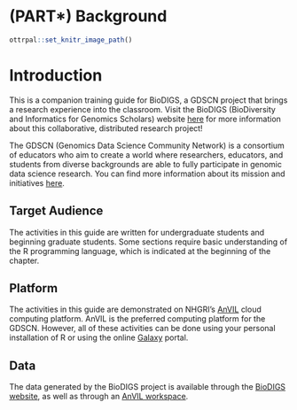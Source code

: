 # (PART\*) Background {-}


```r
ottrpal::set_knitr_image_path()
```

# Introduction

This is a companion training guide for BioDIGS, a GDSCN project that brings a research experience into the classroom. Visit the BioDIGS (BioDiversity and Informatics for Genomics Scholars) website [here](https://biodigs.org/) for more information about this collaborative, distributed research project!

The GDSCN (Genomics Data Science Community Network) is a consortium of educators who aim to create a world where researchers, educators, and students from diverse backgrounds are able to fully participate in genomic data science research. You can find more information about its mission and initiatives [here](https://www.gdscn.org/home).


## Target Audience

The activities in this guide are written for undergraduate students and beginning graduate students. Some sections require basic understanding of the R programming language, which is indicated at the beginning of the chapter.

## Platform

The activities in this guide are demonstrated on NHGRI's [AnVIL](https://anvilproject.org/) cloud computing platform. AnVIL is the preferred computing platform for the GDSCN. However, all of these activities can be done using your personal installation of R or using the online [Galaxy](usegalaxy.org) portal.

## Data

The data generated by the BioDIGS project is available through the [BioDIGS website](biodigs.org), as well as through an [AnVIL workspace](https://anvilproject.org). 
